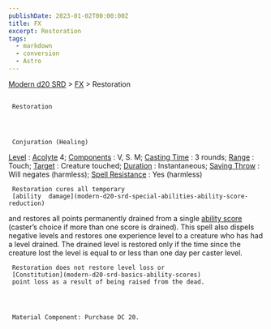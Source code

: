 ```yaml
---
publishDate: 2023-01-02T00:00:00Z
title: FX
excerpt: Restoration
tags:
  - markdown
  - conversion
  - Astro
---
```


[Modern d20 SRD](/#modernD20) > [FX](modern-d20-srd-fx-index) > Restoration

##

     Restoration




     Conjuration (Healing)

[Level](modern-d20-srd-fx-level)
:
[Acolyte](modern-d20-srd-classes-advanced-acolyte)
4;
[Components](modern-d20-srd-fx-components)
: V, S. M;
[Casting Time](modern-d20-srd-fx-casting-time)
: 3 rounds;
[Range](modern-d20-srd-fx-range)
: Touch;
[Target](modern-d20-srd-fx-target)
: Creature touched;
[Duration](modern-d20-srd-fx-duration)
: Instantaneous;
[Saving Throw](modern-d20-srd-basics-saving-throws)
: Will negates (harmless);
[Spell Resistance](modern-d20-srd-special-abilities-spell-resistance)
: Yes (harmless)

     Restoration cures all temporary
     [ability  damage](modern-d20-srd-special-abilities-ability-score-reduction)
and restores all points permanently drained from a single
[ability score](modern-d20-srd-basics-ability-scores)
(caster’s choice if more than one score is drained). This spell also dispels negative levels and restores one experience level to a creature who has had a level drained. The drained level is restored only if the time since the creature lost the level is equal to or less than one day per caster level.

     Restoration does not restore level loss or
     [Constitution](modern-d20-srd-basics-ability-scores)
     point loss as a result of being raised from the dead.




     Material Component: Purchase DC 20.
